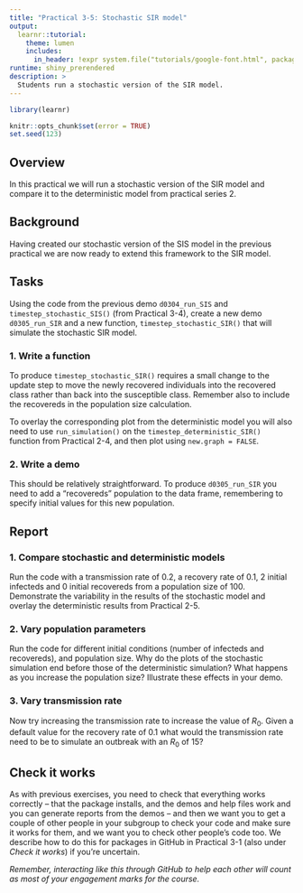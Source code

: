 ```yaml
---
title: "Practical 3-5: Stochastic SIR model"
output: 
  learnr::tutorial:
    theme: lumen
    includes:
      in_header: !expr system.file("tutorials/google-font.html", package = "RPiR")
runtime: shiny_prerendered
description: >
  Students run a stochastic version of the SIR model.
---
```


```r
library(learnr)

knitr::opts_chunk$set(error = TRUE)
set.seed(123)
```

## Overview

In this practical we will run a stochastic version of the SIR model and compare
it to the deterministic model from practical series 2.

## Background

Having created our stochastic version of the SIS model in the previous practical
we are now ready to extend this framework to the SIR model.

## Tasks

Using the code from the previous demo `d0304_run_SIS` and 
`timestep_stochastic_SIS()` (from Practical 3-4), create a new demo 
`d0305_run_SIR` and a new function, `timestep_stochastic_SIR()` that will 
simulate the stochastic SIR model.

### 1. Write a function

To produce `timestep_stochastic_SIR()` requires a small change to the update step
to move the newly recovered individuals into the recovered class rather than 
back into the susceptible class. Remember also to include the recovereds in the
population size calculation.

To overlay the corresponding plot from the deterministic model you will also 
need to use `run_simulation()` on the `timestep_deterministic_SIR()` function 
from Practical 2-4, and then plot using `new.graph = FALSE`.

### 2. Write a demo

This should be relatively straightforward. To produce `d0305_run_SIR` you need 
to add a "recovereds" population to the data frame, remembering to specify 
initial values for this new population.

## Report

### 1. Compare stochastic and deterministic models

Run the code with a transmission rate of 0.2, a recovery rate of 0.1, 
2 initial infecteds and 0 initial recovereds from a population size of 100. 
Demonstrate the variability in the results of the stochastic model and overlay 
the deterministic results from Practical 2-5.

### 2. Vary population parameters

Run the code for different initial conditions (number of infecteds and 
recovereds), and population size. Why do the plots of the stochastic simulation 
end before those of the deterministic simulation? What happens as you increase 
the population size? Illustrate these effects in your demo.

### 3. Vary transmission rate

Now try increasing the transmission rate to increase the value of $R_0$. Given 
a default value for the recovery rate of 0.1 what would the transmission rate
need to be to simulate an outbreak with an $R_0$ of 15? 

## Check it works

As with previous exercises, you need to check that everything works correctly --
that the package installs, and the demos and help files work and you can
generate reports from the demos -- and then we want you to get a couple of other
people in your subgroup to check your code and make sure it works for them,
and we want you to check other people's code too. We describe how to do this for
packages in GitHub in Practical 3-1 (also under *Check it works*) if you're
uncertain.

*Remember, interacting like this through GitHub to help each other will count as
most of your engagement marks for the course.*
